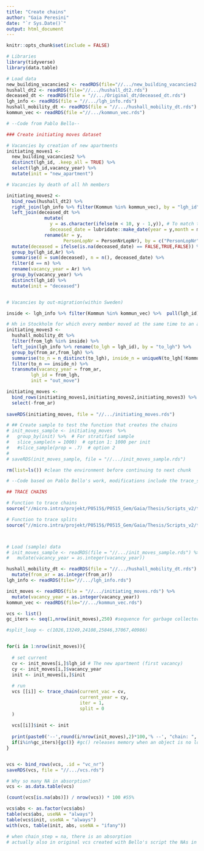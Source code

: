 ---
title: "Create chains"
author: "Gaia Peresini"
date: "`r Sys.Date()`"
output: html_document
---

```{r setup, include=FALSE}
knitr::opts_chunk$set(include = FALSE)
```

```{r}
# Libraries
library(tidyverse)
library(data.table)
```

```{r}
# Load data
new_building_vacancies2 <- readRDS(file="//.../new_building_vacancies2.rds")
hushall_dt2 <- readRDS(file="//.../hushall_dt2.rds")
deceased_dt <- readRDS(file = "//.../Original_dt/deceased_dt.rds")
lgh_info <- readRDS(file = "//.../lgh_info.rds")
hushall_mobility_dt <- readRDS(file = "//.../hushall_mobility_dt.rds")
kommun_vec <- readRDS(file ="//.../kommun_vec.rds")

```


```{r}
# --Code from Pablo Bello--

### Create initiating moves dataset

# Vacancies by creation of new apartments
initiating_moves1 <-
  new_building_vacancies2 %>%
  distinct(lgh_id, .keep_all = TRUE) %>%
  select(lgh_id,vacancy_year) %>%
  mutate(init = "new_apartment") 

# Vacancies by death of all hh members

initiating_moves2 <-
  bind_rows(hushall_dt2) %>%
  right_join(lgh_info %>% filter(Kommun %in% kommun_vec), by = "lgh_id") %>%
  left_join(deceased_dt %>%
              mutate(
                y = as.character(ifelse(m < 10, y - 1,y)), # To match to date of register (October?)
                deceased_date = lubridate::make_date(year = y,month = m)) %>%
              rename(Ar = y,
                     PersonLopNr = PersonNrLopNr), by = c("PersonLopNr","Ar")) %>%
  mutate(deceased = ifelse(is.na(deceased_date) == FALSE,TRUE,FALSE)) %>%
  group_by(lgh_id,Ar) %>%
  summarise(d = sum(deceased), n = n(), deceased_date) %>%
  filter(d == n) %>%
  rename(vacancy_year = Ar) %>%
  group_by(vacancy_year) %>%
  distinct(lgh_id) %>% 
  mutate(init = "deceased")  


# Vacancies by out-migration(within Sweden)

inside <- lgh_info %>% filter(Kommun %in% kommun_vec) %>%  pull(lgh_id)

# Hh in Stockholm for which every member moved at the same time to an apartment outside
initiating_moves3 <-
  hushall_mobility_dt %>%
  filter(from_lgh %in% inside) %>%
  left_join(lgh_info %>% rename(to_lgh = lgh_id), by = "to_lgh") %>%
  group_by(from_ar,from_lgh) %>%
  summarise(to_n = n_distinct(to_lgh), inside_n = uniqueN(to_lgh[!Kommun %in% kommun_vec])) %>%
  filter(to_n == inside_n) %>%
  transmute(vacancy_year = from_ar,
         lgh_id = from_lgh,
         init = "out_move")

initiating_moves <-
  bind_rows(initiating_moves1,initiating_moves2,initiating_moves3) %>%
  select(-from_ar) 
  
saveRDS(initiating_moves, file = "//.../initiating_moves.rds")

# ## Create sample to test the function that creates the chains
# init_moves_sample <- initiating_moves  %>%
#   group_by(init) %>%  # For stratified sample
#   slice_sample(n = 1000)  # option 1: 1000 per init
#   #slice_sample(prop = .7)  # option 2
#
# saveRDS(init_moves_sample, file = "//.../init_moves_sample.rds")

rm(list=ls()) #clean the environment before continuing to next chunk

```


```{r}
# --Code based on Pablo Bello's work, modifications include the trace_splits_function--

## TRACE CHAINS

# Function to trace chains
source("//micro.intra/projekt/P0515$/P0515_Gem/Gaia/Thesis/Scripts_v2/trace_chain_function.R")

# Function to trace splits
source("//micro.intra/projekt/P0515$/P0515_Gem/Gaia/Thesis/Scripts_v2/trace_splits_function.R")



# Load (sample) data
# init_moves_sample <- readRDS(file = "//.../init_moves_sample.rds") %>%
#   mutate(vacancy_year = as.integer(vacancy_year))

hushall_mobility_dt <- readRDS(file = "//.../hushall_mobility_dt.rds") %>%
  mutate(from_ar = as.integer(from_ar))
lgh_info <- readRDS(file="//.../lgh_info.rds")

init_moves <- readRDS(file = "//.../initiating_moves.rds") %>%
  mutate(vacancy_year = as.integer(vacancy_year))
kommun_vec <- readRDS(file="//.../kommun_vec.rds")

vcs <- list()
gc_iters <- seq(1,nrow(init_moves),250) #sequence for garbage collector function gc()

#split_loop <- c(1026,13249,24108,25846,37067,40986)


for(i in 1:nrow(init_moves)){
  
  # set current
  cv <- init_moves[i,]$lgh_id # The new apartment (first vacancy)
  cy <- init_moves[i,]$vacancy_year
  init <- init_moves[i,]$init
  
  # run
  vcs [[i]] <- trace_chain(current_vac = cv, 
                           current_year = cy,
                           iter = 1,
                           split = 0
  )
  
  vcs[[i]]$init <- init   
  
  print(paste0('--',round(i/nrow(init_moves),2)*100,'% --', "chain: ", i))
  if(i%in%gc_iters){gc()} #gc() releases memory when an object is no longer used
}


vcs <- bind_rows(vcs, .id = "vc_nr") 
saveRDS(vcs, file = "//.../vcs.rds")


```

```{r}
# Why so many NA in absorption?
vcs <- as.data.table(vcs)

(count(vcs[is.na(abs)]) / nrow(vcs)) * 100 #55%

vcs$abs <- as.factor(vcs$abs)
table(vcs$abs, useNA = "always")
table(vcs$init, useNA = "always")
with(vcs, table(init, abs, useNA = "ifany"))

# when chain_step = na, there is an absorption
# actually also in original vcs created with Bello's script the NAs in absorption are 55%

```